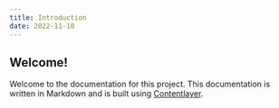 ```yaml
---
title: Introduction
date: 2022-11-10
---
```


## Welcome!

Welcome to the documentation for this project. This documentation is written in Markdown and is built using [Contentlayer](https://www.contentlayer.dev/).